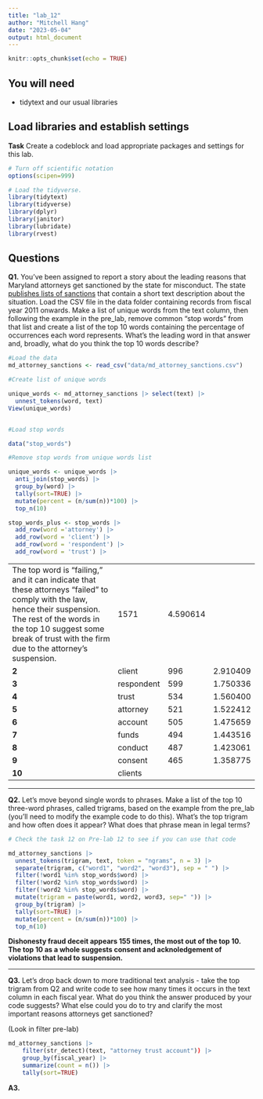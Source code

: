 ```yaml
---
title: "lab_12"
author: "Mitchell Hang"
date: "2023-05-04"
output: html_document
---
```


```r
knitr::opts_chunk$set(echo = TRUE)
```

## You will need

-   tidytext and our usual libraries

## Load libraries and establish settings

**Task** Create a codeblock and load appropriate packages and settings for this lab.

```r
# Turn off scientific notation
options(scipen=999)

# Load the tidyverse.
library(tidytext)
library(tidyverse)
library(dplyr)
library(janitor)
library(lubridate)
library(rvest)
```

## Questions

**Q1.** You've been assigned to report a story about the leading reasons that Maryland attorneys get sanctioned by the state for misconduct. The state [publishes lists of sanctions](https://www.courts.state.md.us/attygrievance/sanctions) that contain a short text description about the situation. Load the CSV file in the data folder containing records from fiscal year 2011 onwards. Make a list of unique words from the text column, then following the example in the pre_lab, remove common "stop words" from that list and create a list of the top 10 words containing the percentage of occurrences each word represents. What's the leading word in that answer and, broadly, what do you think the top 10 words describe?

```r
#Load the data
md_attorney_sanctions <- read_csv("data/md_attorney_sanctions.csv")
```

```r
#Create list of unique words

unique_words <- md_attorney_sanctions |> select(text) |>
  unnest_tokens(word, text)
View(unique_words)



```

```r
#Load stop words

data("stop_words")
```

```r
#Remove stop words from unique words list

unique_words <- unique_words |>
  anti_join(stop_words) |>
  group_by(word) |>
  tally(sort=TRUE) |>
  mutate(percent = (n/sum(n))*100) |>
  top_n(10)

stop_words_plus <- stop_words |>
  add_row(word ='attorney') |>
  add_row(word = 'client') |>
  add_row(word = 'respondent') |>
  add_row(word = 'trust') |>
```

|                                                                                                                                                                                                                                              |            |          |          |
|----------------------------------------------------|-------|-------|-------|
| The top word is "failing," and it can indicate that these attorneys "failed" to comply with the law, hence their suspension. The rest of the words in the top 10 suggest some break of trust with the firm due to the attorney's suspension. | 1571       | 4.590614 |          |
| **2**                                                                                                                                                                                                                                        | client     | 996      | 2.910409 |
| **3**                                                                                                                                                                                                                                        | respondent | 599      | 1.750336 |
| **4**                                                                                                                                                                                                                                        | trust      | 534      | 1.560400 |
| **5**                                                                                                                                                                                                                                        | attorney   | 521      | 1.522412 |
| **6**                                                                                                                                                                                                                                        | account    | 505      | 1.475659 |
| **7**                                                                                                                                                                                                                                        | funds      | 494      | 1.443516 |
| **8**                                                                                                                                                                                                                                        | conduct    | 487      | 1.423061 |
| **9**                                                                                                                                                                                                                                        | consent    | 465      | 1.358775 |
| **10**                                                                                                                                                                                                                                       | clients    |          |          |

------------------------------------------------------------------------

**Q2.** Let's move beyond single words to phrases. Make a list of the top 10 three-word phrases, called trigrams, based on the example from the pre_lab (you'll need to modify the example code to do this). What's the top trigram and how often does it appear? What does that phrase mean in legal terms?

```r
# Check the task 12 on Pre-lab 12 to see if you can use that code

md_attorney_sanctions |>
  unnest_tokens(trigram, text, token = "ngrams", n = 3) |>
  separate(trigram, c("word1", "word2", "word3"), sep = " ") |>
  filter(!word1 %in% stop_words$word) |>
  filter(!word2 %in% stop_words$word) |>
  filter(!word2 %in% stop_words$word) |>
  mutate(trigram = paste(word1, word2, word3, sep=" ")) |>
  group_by(trigram) |>
  tally(sort=TRUE) |>
  mutate(percent = (n/sum(n))*100) |>
  top_n(10)
```

**Dishonesty fraud deceit appears 155 times, the most out of the top 10. The top 10 as a whole suggests consent and acknoledgement of violations that lead to suspension.**

------------------------------------------------------------------------

**Q3.** Let's drop back down to more traditional text analysis - take the top trigram from Q2 and write code to see how many times it occurs in the text column in each fiscal year. What do you think the answer produced by your code suggests? What else could you do to try and clarify the most important reasons attorneys get sanctioned?

(Look in filter pre-lab)

```r

md_attorney_sanctions |>
    filter(str_detect)(text, "attorney trust account")) |>
    group_by(fiscal_year) |>
    summarize(count = n()) |>
    tally(sort=TRUE)
```

**A3.**
